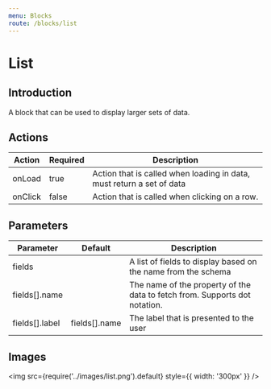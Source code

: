 ```yaml
---
menu: Blocks
route: /blocks/list
---
```


# List

## Introduction

A block that can be used to display larger sets of data.

## Actions

| Action  | Required | Description                                                           |
| ------- | -------- | --------------------------------------------------------------------- |
| onLoad  | true     | Action that is called when loading in data, must return a set of data |
| onClick | false    | Action that is called when clicking on a row.                         |

## Parameters

| Parameter      | Default       | Description                                                                |
| -------------- | ------------- | -------------------------------------------------------------------------- |
| fields         |               | A list of fields to display based on the name from the schema              |
| fields[].name  |               | The name of the property of the data to fetch from. Supports dot notation. |
| fields[].label | fields[].name | The label that is presented to the user                                    |

## Images

<img src={require('../images/list.png').default} style={{ width: '300px' }} />
